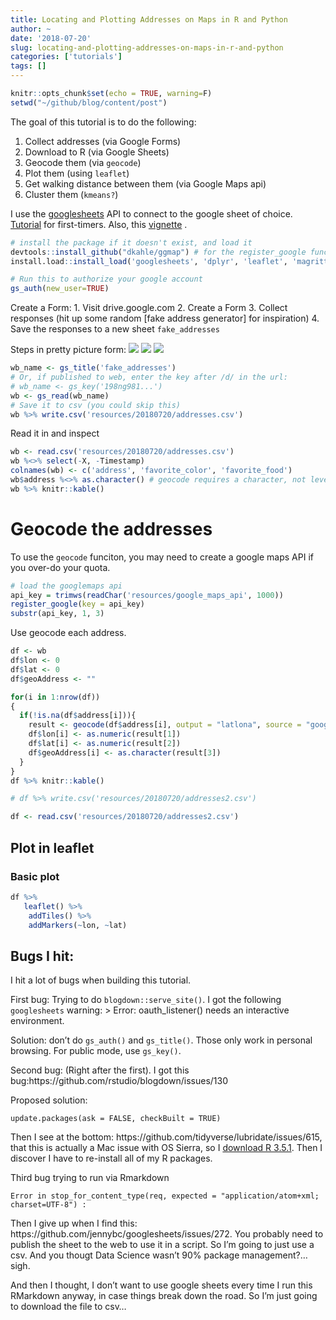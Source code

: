 ```yaml
---
title: Locating and Plotting Addresses on Maps in R and Python
author: ~
date: '2018-07-20'
slug: locating-and-plotting-addresses-on-maps-in-r-and-python
categories: ['tutorials']
tags: []
---
```


```r
knitr::opts_chunk$set(echo = TRUE, warning=F)
setwd("~/github/blog/content/post")
```

The goal of this tutorial is to do the following:

1. Collect addresses (via Google Forms)
2. Download to R (via Google Sheets)
3. Geocode them (via `geocode`)
4. Plot them (using `leaflet`)
5. Get walking distance between them (via Google Maps api)
6. Cluster them (`kmeans?`)


I use the [googlesheets]() API to connect to the google sheet of choice.
[Tutorial](https://datascienceplus.com/how-to-use-googlesheets-to-connect-r-to-google-sheets/) for first-timers. Also, this [vignette](https://rawgit.com/jennybc/googlesheets/master/vignettes/basic-usage.html#get-a-google-sheet-to-practice-with)
.

```r
# install the package if it doesn't exist, and load it
devtools::install_github("dkahle/ggmap") # for the register_google function
install.load::install_load('googlesheets', 'dplyr', 'leaflet', 'magrittr', 'ggmap')
```
```r
# Run this to authorize your google account
gs_auth(new_user=TRUE)
```

Create a Form:
1. Visit drive.google.com
2. Create a Form 
3. Collect responses (hit up some random [fake address generator] for inspiration)
4. Save the responses to a new sheet `fake_addresses`

Steps in pretty picture form:
![](resources/20180720/create_form1.png)
![](resources/20180720/go_to_responses.png)
![](resources/20180720/create_sheet.png)

```r
wb_name <- gs_title('fake_addresses')
# Or, if published to web, enter the key after /d/ in the url:
# wb_name <- gs_key('198ng981...')
wb <- gs_read(wb_name)
# Save it to csv (you could skip this)
wb %>% write.csv('resources/20180720/addresses.csv')
```

Read it in and inspect
```r
wb <- read.csv('resources/20180720/addresses.csv')
wb %<>% select(-X, -Timestamp)
colnames(wb) <- c('address', 'favorite_color', 'favorite_food')
wb$address %<>% as.character() # geocode requires a character, not level
wb %>% knitr::kable()
```

# Geocode the addresses
To use the `geocode` funciton, you may need to create a google maps API if you over-do your quota.
```r
# load the googlemaps api
api_key = trimws(readChar('resources/google_maps_api', 1000))
register_google(key = api_key)
substr(api_key, 1, 3)
```

Use geocode each address.
```r
df <- wb
df$lon <- 0
df$lat <- 0
df$geoAddress <- ""

for(i in 1:nrow(df))
{
  if(!is.na(df$address[i])){
    result <- geocode(df$address[i], output = "latlona", source = "google")
    df$lon[i] <- as.numeric(result[1])
    df$lat[i] <- as.numeric(result[2])
    df$geoAddress[i] <- as.character(result[3])
  }
}
df %>% knitr::kable()
```
```r
# df %>% write.csv('resources/20180720/addresses2.csv')
```
```r
df <- read.csv('resources/20180720/addresses2.csv')
```

## Plot in leaflet
### Basic plot
```r
df %>%
   leaflet() %>% 
    addTiles() %>%
    addMarkers(~lon, ~lat)
```


## Bugs I hit:
I hit a lot of bugs when building this tutorial.

First bug: Trying to do `blogdown::serve_site()`. I got the following `googlesheets` warning:
> Error: oauth_listener() needs an interactive environment.

Solution: don't do `gs_auth()` and `gs_title()`. Those only work in personal browsing. For public mode, use `gs_key()`.


Second bug: (Right after the first). I got this bug:https://github.com/rstudio/blogdown/issues/130

Proposed solution:
```
update.packages(ask = FALSE, checkBuilt = TRUE)
```

Then I see at the bottom: https://github.com/tidyverse/lubridate/issues/615, that this is actually a Mac issue with OS Sierra, so I [download R 3.5.1](https://cran.r-project.org/bin/macosx/). Then I discover I have to re-install all of my R packages.

Third bug trying to run via Rmarkdown
```
Error in stop_for_content_type(req, expected = "application/atom+xml; charset=UTF-8") :
```
Then I give up when I find this: https://github.com/jennybc/googlesheets/issues/272. You probably need to publish the sheet to the web to use it in a script. So I'm going to just use a csv. And you thougt Data Science wasn't 90% package management?...sigh.

And then I thought, I don't want to use google sheets every time I run this RMarkdown anyway, in case things break down the road. So I'm just going to download the file to csv...
